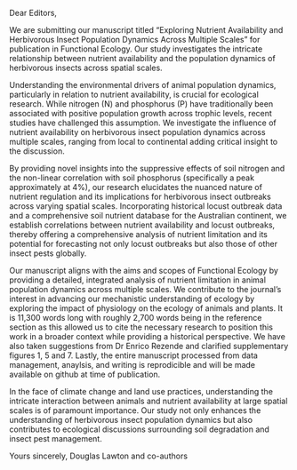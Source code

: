 Dear Editors, 

We are submitting our manuscript titled "Exploring Nutrient Availability and Herbivorous Insect Population Dynamics Across Multiple Scales" for publication in Functional Ecology. Our study investigates the intricate relationship between nutrient availability and the population dynamics of herbivorous insects across spatial scales. 

Understanding the environmental drivers of animal population dynamics, particularly in relation to nutrient availability, is crucial for ecological research. While nitrogen (N) and phosphorus (P) have traditionally been associated with positive population growth across trophic levels, recent studies have challenged this assumption. We investigate the influence of nutrient availability on herbivorous insect population dynamics across multiple scales, ranging from local to continental adding critical insight to the discussion. 

By providing novel insights into the suppressive effects of soil nitrogen and the non-linear correlation with soil phosphorus (specifically a peak approximately at 4%), our research elucidates the nuanced nature of nutrient regulation and its implications for herbivorous insect outbreaks across varying spatial scales. Incorporating historical locust outbreak data and a comprehensive soil nutrient database for the Australian continent, we establish correlations between nutrient availability and locust outbreaks, thereby offering a comprehensive analysis of nutrient limitation and its potential for forecasting not only locust outbreaks but also those of other insect pests globally. 

Our manuscript aligns with the aims and scopes of Functional Ecology by providing a detailed, integrated analysis of nutrient limitation in animal population dynamics across multiple scales. We contribute to the journal's interest in advancing our mechanistic understanding of ecology by exploring the impact of physiology on the ecology of animals and plants. It is 11,300 words long with roughly 2,700 words being in the reference section as this allowed us to cite the necessary research to position this work in a broader context while providing a historical perspective. We have also taken suggestions from Dr Enrico Rezende and clarified supplementary figures 1, 5 and 7. Lastly, the entire manuscript processed from data management, anaylsis, and writing is reprodicible and will be made available on github at time of publication.

In the face of climate change and land use practices, understanding the intricate interaction between animals and nutrient availability at large spatial scales is of paramount importance. Our study not only enhances the understanding of herbivorous insect population dynamics but also contributes to ecological discussions surrounding soil degradation and insect pest management. 

Yours sincerely,
Douglas Lawton and co-authors

